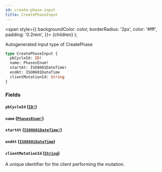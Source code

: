 ```yaml
---
id: create-phase-input
title: CreatePhaseInput
---
```


<span
style={{
      backgroundColor: color,
      borderRadius: '2px',
      color: '#fff',
      padding: '0.2rem',
    }}>
{children}
</span>
);

Autogenerated input type of CreatePhase

```graphql
type CreatePhaseInput {
  pbCycleId: ID!
  name: PhasesEnum!
  startAt: ISO8601DateTime!
  endAt: ISO8601DateTime
  clientMutationId: String
}
```

### Fields

#### `pbCycleId` ([`ID!`](/api/scalars/id))

#### `name` ([`PhasesEnum!`](/api/enums/phases-enum))

#### `startAt` ([`ISO8601DateTime!`](/api/scalars/iso-8601-date-time))

#### `endAt` ([`ISO8601DateTime`](/api/scalars/iso-8601-date-time))

#### `clientMutationId` ([`String`](/api/scalars/string))

A unique identifier for the client performing the mutation.
